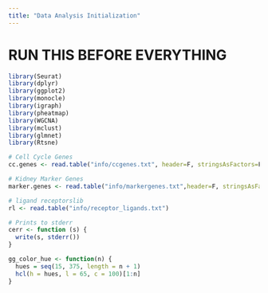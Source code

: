 ```yaml
---
title: "Data Analysis Initialization"
---
```


# RUN THIS BEFORE EVERYTHING
```r
library(Seurat)
library(dplyr)
library(ggplot2)
library(monocle)
library(igraph)
library(pheatmap)
library(WGCNA)
library(mclust)
library(glmnet)
library(Rtsne)

# Cell Cycle Genes
cc.genes <- read.table("info/ccgenes.txt", header=F, stringsAsFactors=F)$V1

# Kidney Marker Genes
marker.genes <- read.table("info/markergenes.txt",header=F, stringsAsFactors = F)$V1

# ligand receptorslib
rl <- read.table("info/receptor_ligands.txt")

# Prints to stderr
cerr <- function (s) {
  write(s, stderr())
}

gg_color_hue <- function(n) {
  hues = seq(15, 375, length = n + 1)
  hcl(h = hues, l = 65, c = 100)[1:n]
}

```
